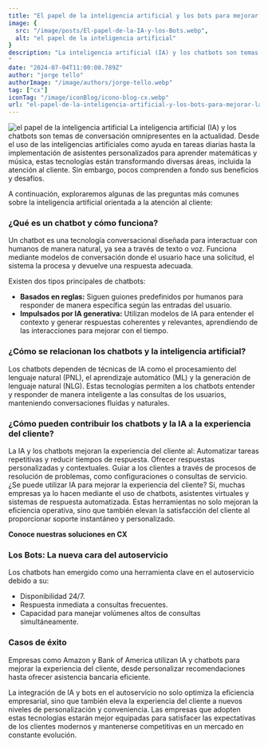 ```yaml
---
title: "El papel de la inteligencia artificial y los bots para mejorar la experiencia del cliente"
image: {
  src: "/image/posts/El-papel-de-la-IA-y-los-Bots.webp",
  alt: "el papel de la inteligencia artificial"
}
description: "La inteligencia artificial (IA) y los chatbots son temas de conversación omnipresentes en la actualidad. Desde el uso de las inteligencias artificiales como ayuda en tareas diarias hasta la implementación de asistentes personalizados para aprender matemáticas y música, estas tecnologías están transformando diversas áreas, incluida la atención al cliente. Sin embargo, pocos comprenden a fondo sus beneficios y desafíos.
"
date: "2024-07-04T11:00:00.789Z"
author: "jorge tello"
authorImage: "/image/authors/jorge-tello.webp"
tag: ["cx"]
iconTag: "/image/iconBlog/icono-blog-cx.webp"
url: "el-papel-de-la-inteligencia-artificial-y-los-bots-para-mejorar-la-experiencia-del-cliente"
---
```


![el papel de la inteligencia artificial](/image/posts/El-papel-de-la-IA-y-los-Bots.webp)
La inteligencia artificial (IA) y los chatbots son temas de conversación omnipresentes en la actualidad. Desde el uso de las inteligencias artificiales como ayuda en tareas diarias hasta la implementación de asistentes personalizados para aprender matemáticas y música, estas tecnologías están transformando diversas áreas, incluida la atención al cliente. Sin embargo, pocos comprenden a fondo sus beneficios y desafíos.

A continuación, exploraremos algunas de las preguntas más comunes sobre la inteligencia artificial orientada a la atención al cliente:

### ¿Qué es un chatbot y cómo funciona?
Un chatbot es una tecnología conversacional diseñada para interactuar con humanos de manera natural, ya sea a través de texto o voz. Funciona mediante modelos de conversación donde el usuario hace una solicitud, el sistema la procesa y devuelve una respuesta adecuada.

Existen dos tipos principales de chatbots:
- **Basados en reglas:** Siguen guiones predefinidos por humanos para responder de manera específica según las entradas del usuario.
- **Impulsados por IA generativa:** Utilizan modelos de IA para entender el contexto y generar respuestas coherentes y relevantes, aprendiendo de las interacciones para mejorar con el tiempo.

### ¿Cómo se relacionan los chatbots y la inteligencia artificial?
Los chatbots dependen de técnicas de IA como el procesamiento del lenguaje natural (PNL), el aprendizaje automático (ML) y la generación de lenguaje natural (NLG). Estas tecnologías permiten a los chatbots entender y responder de manera inteligente a las consultas de los usuarios, manteniendo conversaciones fluidas y naturales.

### ¿Cómo pueden contribuir los chatbots y la IA a la experiencia del cliente?
La IA y los chatbots mejoran la experiencia del cliente al:
Automatizar tareas repetitivas y reducir tiempos de respuesta.
Ofrecer respuestas personalizadas y contextuales.
Guiar a los clientes a través de procesos de resolución de problemas, como configuraciones o consultas de servicio.
¿Se puede utilizar IA para mejorar la experiencia del cliente?
Sí, muchas empresas ya lo hacen mediante el uso de chatbots, asistentes virtuales y sistemas de respuesta automatizada. Estas herramientas no solo mejoran la eficiencia operativa, sino que también elevan la satisfacción del cliente al proporcionar soporte instantáneo y personalizado.

**Conoce nuestras soluciones en CX**


<Link class="bg-black px-3 py-2 text-xl rounded-md" text="¡quiero saber más!" href="https://xkale.com/experiencia-del-cliente"/>



### Los Bots: La nueva cara del autoservicio
Los chatbots han emergido como una herramienta clave en el autoservicio debido a su:
- Disponibilidad 24/7.
- Respuesta inmediata a consultas frecuentes.
- Capacidad para manejar volúmenes altos de consultas simultáneamente.
### Casos de éxito
Empresas como Amazon y Bank of America utilizan IA y chatbots para mejorar la experiencia del cliente, desde personalizar recomendaciones hasta ofrecer asistencia bancaria eficiente.

La integración de IA y bots en el autoservicio no solo optimiza la eficiencia empresarial, sino que también eleva la experiencia del cliente a nuevos niveles de personalización y conveniencia. Las empresas que adopten estas tecnologías estarán mejor equipadas para satisfacer las expectativas de los clientes modernos y mantenerse competitivas en un mercado en constante evolución.

